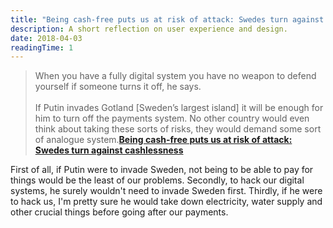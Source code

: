 ```yaml
---
title: "Being cash-free puts us at risk of attack: Swedes turn against cashlessness"
description: A short reflection on user experience and design.
date: 2018-04-03
readingTime: 1
---
```


>When you have a fully digital system you have no weapon to defend yourself if someone turns it off, he says.
<br /><br />
If Putin invades Gotland [Sweden’s largest island] it will be enough for him to turn off the payments system. No other country would even think about taking these sorts of risks, they would demand some sort of analogue system.**[Being cash-free puts us at risk of attack: Swedes turn against cashlessness](https://www.theguardian.com/world/2018/apr/03/being-cash-free-puts-us-at-risk-of-attack-swedes-turn-against-cashlessness?utm_term=Autofeed&CMP=twt_b-gdnnews#link_time=1522748295)**

First of all, if Putin were to invade Sweden, not being to be able to pay for things would be the least of our problems. Secondly, to hack our digital systems, he surely wouldn't need to invade Sweden first. Thirdly, if he were to hack us, I'm pretty sure he would take down electricity, water supply and other crucial things before going after our payments.
